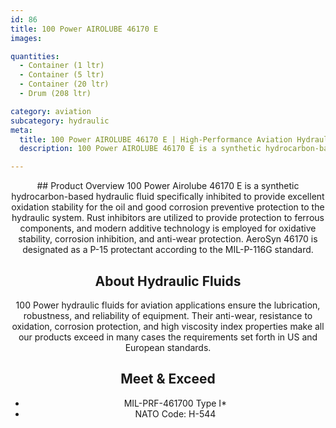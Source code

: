 ```yaml
---
id: 86
title: 100 Power AIROLUBE 46170 E
images:

quantities:
  - Container (1 ltr)
  - Container (5 ltr)
  - Container (20 ltr)
  - Drum (208 ltr)

category: aviation
subcategory: hydraulic
meta:
  title: 100 Power AIROLUBE 46170 E | High-Performance Aviation Hydraulic Fluid
  description: 100 Power AIROLUBE 46170 E is a synthetic hydrocarbon-based aviation hydraulic fluid designed for superior oxidation stability, anti-wear protection, and corrosion prevention. Ideal for aircraft hydraulic systems, it meets MIL-PRF-46170 Type I and NATO H-544 standards for reliable performance and extended system life.

---
```


<Header>
  ## Product Overview
  100 Power Airolube 46170 E is a synthetic hydrocarbon-based hydraulic fluid specifically inhibited to provide excellent oxidation stability for the oil and good corrosion preventive protection to the hydraulic system. Rust inhibitors are utilized to provide protection to ferrous components, and modern additive technology is employed for oxidative stability, corrosion inhibition, and anti-wear protection. AeroSyn 46170 is designated as a P-15 protectant according to the MIL-P-116G standard.

  ## About Hydraulic Fluids
  100 Power hydraulic fluids for aviation applications ensure the lubrication, robustness, and reliability of equipment. Their anti-wear, resistance to oxidation, corrosion protection, and high viscosity index properties make all our products exceed in many cases the requirements set forth in US and European standards.

  ## Meet & Exceed
  - MIL-PRF-461700 Type I*
  - NATO Code: H-544

</Header>
